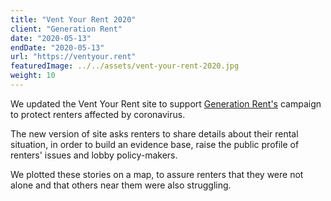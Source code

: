 ```yaml
---
title: "Vent Your Rent 2020"
client: "Generation Rent"
date: "2020-05-13"
endDate: "2020-05-13"
url: "https://ventyour.rent"
featuredImage: ../../assets/vent-your-rent-2020.jpg
weight: 10
---
```


We updated the Vent Your Rent site to support [Generation Rent's](https://www.generationrent.org/) campaign to protect renters affected by coronavirus.

The new version of site asks renters to share details about their rental situation, in order to build an evidence base, raise the public profile of renters' issues and lobby policy-makers.

We plotted these stories on a map, to assure renters that they were not alone and that others near them were also struggling.
